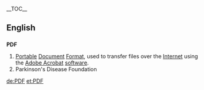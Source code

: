 {{wikipedia}}__TOC__
==English==
==={{initialism}}===
'''PDF'''

#[[Portable]] [[Document]] [[Format]], used to transfer files over the [[Internet]] using the [[w:Adobe Acrobat|Adobe Acrobat]] [[software]].
#Parkinson's Disease Foundation

[[de:PDF]]
[[et:PDF]]